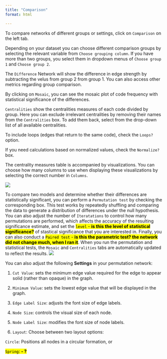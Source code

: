 ```yaml
---
title: "Comparison"
format: html

---
```



To compare networks of different groups or settings, click on `Comparison` on the left tab. 

Depending on your dataset you can choose different comparison groups by selecting the relevant variable from `Choose grouping column`. If you have more than two groups, you select them in dropdown menus of `Choose group 1` and `Choose group 2`. 

The `Difference` Network will show the difference in edge strength by subtracting the velus from group 2 from group 1. You can also access other metrics regarding group comparison. 

By clicking on `Mosaic`, you can see the mosaic plot of code frequency with statistical significance of the differences. 

`Centralities` show the centralities measures of each code divided by group. Here you can exclude irrelevant centralities by removing their names from the `Centralities` box. To add them back, select from the drop-down list of all available centralities.

To include loops (edges that return to the same code), check the `Loops?` option. 

If you need calculations based on normalized values, check the `Normalize?` box.

The centrality measures table is accompanied by visualizations. You can choose how many columns to use when displaying these visualizations by selecting the correct number in `Columns`.

![](vis/fig15.png) 

To compare two models and determine whether their differences are statistically significant, you can perform a `Permutation test` by checking the corresponding box. This test works by repeatedly shuffling and comparing the data to generate a distribution of differences under the null hypothesis. You can also adjust the number of `Iteratations` to control how many permutations are performed, which affects the accuracy of the resulting significance estimate, and set the [`level` - **is this the level of statistical significance?**]{.mark} of stastical significance that you are interested in. Finally, you can also conduct a [`Paired test` - **is this the parametric test? the network did not change much, when I ran it**]{.mark}. When you run the permutation and statistical tests, the `Mosaic` and `Centralities` tabs are automatically updated to reflect the results.
![](vis/fig16.png) 

You can also adjust the following **Settings** in your permutation network:

1. `Cut Value`: sets the minimum edge value required for the edge to appear solid (rather than opaque) in the graph.

2. `Minimum Value`: sets the lowest edge value that will be displayed in the graph.

3. `Edge Label Size`: adjusts the font size of edge labels. 

4. `Node Size`: controls the visual size of each node.

5. `Node Label Size`: modifies the font size of node labels. 

6. `Layout`: Choose between two layout options:

`Circle`: Positions all nodes in a circular formation, or

[`Spring`: **- ?**]{.mark}

